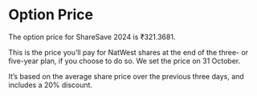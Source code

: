 # Option Price

The option price for ShareSave 2024 is ₹321.3681.

This is the price you’ll pay for NatWest shares at the end of the three- or five-year plan, if you choose to do so. We set the price on 31 October.

It’s based on the average share price over the previous three days, and includes a 20% discount.